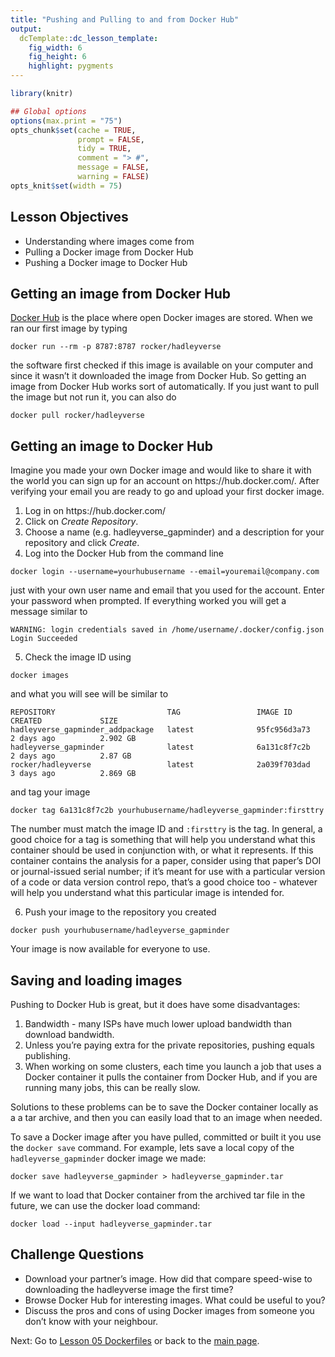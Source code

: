 ```yaml
---
title: "Pushing and Pulling to and from Docker Hub"
output:
  dcTemplate::dc_lesson_template:
    fig_width: 6
    fig_height: 6
    highlight: pygments
---
```



```r
library(knitr)

## Global options
options(max.print = "75")
opts_chunk$set(cache = TRUE,
               prompt = FALSE,
               tidy = TRUE,
               comment = "> #",
               message = FALSE,
               warning = FALSE)
opts_knit$set(width = 75)
```

## Lesson Objectives

- Understanding where images come from
- Pulling a Docker image from Docker Hub
- Pushing a Docker image to Docker Hub


## Getting an image from Docker Hub
[Docker Hub](https://hub.docker.com/) is the place where open Docker images are stored. 
When we ran our first image by typing
```{}
docker run --rm -p 8787:8787 rocker/hadleyverse

```
the software first checked if this image is available on your computer and since it wasn't it 
downloaded the image from Docker Hub. So getting an image from Docker Hub works sort of automatically.
If you just want to pull the image but not run it, you can also do
```{}
docker pull rocker/hadleyverse

```



## Getting an image to Docker Hub
Imagine you made your own Docker image and would like to share it with the world you can sign up for an
account on https://hub.docker.com/. After verifying your email you are ready to go and upload your first
docker image.

1. Log in on https://hub.docker.com/
2. Click on *Create Repository*.
3. Choose a name (e.g. hadleyverse_gapminder) and a description for your repository and click *Create*.
4. Log into the Docker Hub from the command line
```{}
docker login --username=yourhubusername --email=youremail@company.com
```
just with your own user name and email that you used for the account.
Enter your password when prompted. If everything worked you will get a message similar to
```{}
WARNING: login credentials saved in /home/username/.docker/config.json
Login Succeeded
```
5. Check the image ID using
```{}
docker images
```
and what you will see will be similar to
```{}
REPOSITORY                         TAG                 IMAGE ID            CREATED             SIZE
hadleyverse_gapminder_addpackage   latest              95fc956d3a73        2 days ago          2.902 GB
hadleyverse_gapminder              latest              6a131c8f7c2b        2 days ago          2.87 GB
rocker/hadleyverse                 latest              2a039f703dad        3 days ago          2.869 GB
```
and tag your image
```{}
docker tag 6a131c8f7c2b yourhubusername/hadleyverse_gapminder:firsttry
```
The number must match the image ID and `:firsttry` is the tag. In general, a good choice for a tag is something that will help you understand what this container should be used in conjunction with, or what it represents. If this container contains the analysis for a paper, consider using that paper's DOI or journal-issued serial number; if it's meant for use with a particular version of a code or data version control repo, that's a good choice too - whatever will help you understand what this particular image is intended for.

6. Push your image to the repository you created
```{}
docker push yourhubusername/hadleyverse_gapminder
```

Your image is now available for everyone to use.


## Saving and loading images

Pushing to Docker Hub is great, but it does have some disadvantages:

1. Bandwidth - many ISPs have much lower upload bandwidth than download bandwidth. 
2. Unless you're paying extra for the private repositories, pushing equals publishing.
3. When working on some clusters, each time you launch a job that uses a Docker container it pulls the container from Docker Hub, and if you are running many jobs, this can be really slow.

Solutions to these problems can be to save the Docker container locally as a a tar archive, and then you can easily load that
to an image when needed. 

To save a Docker image after you have pulled, committed or built it you use the `docker save` command. For example, lets save a local copy of the `hadleyverse_gapminder` docker image we made:

~~~
docker save hadleyverse_gapminder > hadleyverse_gapminder.tar
~~~

If we want to load that Docker container from the archived tar file in the future, we can use the docker load command:

~~~
docker load --input hadleyverse_gapminder.tar
~~~

## Challenge Questions 

- Download your partner's image. How did that compare speed-wise to downloading 
the hadleyverse image the first time? 
- Browse Docker Hub for interesting images. What could be useful to you?
- Discuss the pros and cons of using Docker images from someone you don't
know with your neighbour.


Next: Go to [Lesson 05 Dockerfiles](05-dockerfiles.html) or back to the 
[main page](http://ropenscilabs.github.io/r-docker-tutorial/).

